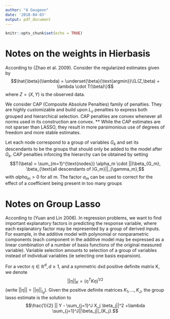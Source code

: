 ```yaml
---
author: "A Gougeon"
date: '2018-04-03'
output: pdf_document
---
```


```r
knitr::opts_chunk$set(echo = TRUE)
```

# Notes on the weights in Hierbasis

According to (Zhao et al. 2009). 
Consider the regularized estimates given by
$$\hat{\beta}(\lambda) = \underset{\beta}{\text{argmin}}\{L(Z,\beta) + \lambda \cdot T(\beta)\}$$
where $Z=(X,Y)$ is the observed data. 

We consider CAP (Composite Absolute Penalties) family of penalties. They are highly customizable and build upon $L_\gamma$ penalties to express both grouped and hierarchical selection. CAP penalties are convex whenever all norms used in its construction are convex. ** While the CAP estimates are not sparser than LASSO, they result in more parsimonious use of degrees of freedom and more stable estimates. 

Let each node correspond to a group of variables $G_k$ and set its descendants to be the groups that should only be added to the model after $G_k$. CAP penalties inforcing the hierarchy can be obtained by setting
$$T(\beta) = \sum_{m=1}^{\text{nodes}} \alpha_m \cdot ||(\beta_{G_m}, \beta_{\text{all descendants of }G_m}||_{\gamma_m},$$
with $alpha_m > 0$ for all m. The factor $\alpha_m$ can be used to correct for the effect of a coefficient being present in too many groups 

# Notes on Group Lasso

According to (Yuan and Lin 2006).
In regression problems, we want to find important explanatory factors in predicting the response variable, where each explanatory factor may be represented by a group of derived inputs. For example, in the additive model with polynomial or nonparametric components (each component in the additive model may be expressed as a linear combination of a number of basis functions of the original measured variable). Variable selection amounts to selection of a group of variables instead of individual variables (ie selecting one basis expansion). 

For a vector $\eta \in \mathbb R^d, d \geq 1$, and a symmetric dxd positive definite matrix K, we denote
$$|| \eta ||_K = (\eta^TK \eta)^{1/2}$$
(write $|| \eta|| = ||\eta||_{I_d}$).
Given the positive definite matrices $K_1,...,K_J$, the group lasso estimate is the solution to 
$$\frac{1}{2} || Y - \sum_{j=1}^J X_j \beta_j||^2 +\lambda \sum_{j=1}^J||\beta_j||_{K_j}.$$

